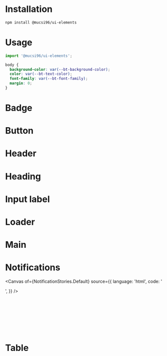 

<Meta title="" />

# Installation

```bash
npm install @mucsi96/ui-elements
```

# Usage

```ts
import '@mucsi96/ui-elements';
```

```css
body {
  background-color: var(--bt-background-color);
  color: var(--bt-text-color);
  font-family: var(--bt-font-family);
  margin: 0;
}
```

# Badge

<Canvas of={BadgeStories.Normal} />
<Canvas of={BadgeStories.Large} />

# Button

<Canvas of={ButtonStories.Green} />
<Canvas of={ButtonStories.Red} />
<Canvas of={ButtonStories.Yellow} />

# Header

<Canvas of={HeaderStories.Default} />

# Heading

<Canvas of={HeadingStories.Level1} />
<Canvas of={HeadingStories.Level2} />
<Canvas of={HeadingStories.Level3} />
<Canvas of={HeadingStories.Level4} />

# Input label

<Canvas of={InputLabelStories.Default} />

# Loader

<Canvas of={LoaderStories.Default} />

# Main

<Canvas of={MainStories.Default} />

# Notifications

<Canvas
  of={NotificationStories.Default}
  source={{
    language: 'html',
    code: '<section is="bt-notifications"></section>',
  }}
/>

```ts
import {
  ErrorNotificationEvent,
  SuccessNotificationEvent,
} from '@mucsi96/ui-elements';

document.dispatchEvent(new SuccessNotificationEvent('Completed'));
document.dispatchEvent(new ErrorNotificationEvent('Failure'));
```

# Table

<Canvas of={TableStories.Default} />
<Canvas of={TableStories.WithSelection} />
